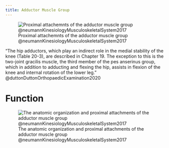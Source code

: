 ```yaml
---
title: Adductor Muscle Group
---
```



![Proximal attachemnts of the adductor muscle group @neumannKinesiologyMusculoskeletalSystem2017](//Users/nathanielyomogida/Downloads/neumannKinesiologyMusculoskeletalSystem2017 Fig12.32 PRoximal attachemnts of the adductor muscle group.png)

"The hip adductors, which play an indirect role in the medial stability of the knee (Table 20-3), are described in Chapter 19. The exception to this is the two-joint gracilis muscle, the third member of the pes anserinus group, which in addition to adducting and flexing the hip, assists in flexion of the knee and internal rotation of the lower leg." @duttonDuttonOrthopaedicExamination2020 


# Function

![The anatomic organization and proximal attachments of the adductor muscle group @neumannKinesiologyMusculoskeletalSystem2017](/The Archive/Anatomy/OIANs/Lower limb muscles/Thigh Muscles/Medial Thigh Muscles/images/Neumann fig12.32 adductor group anatomic organization.png)